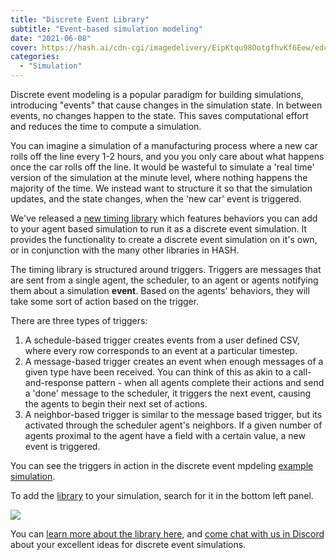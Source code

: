 ```yaml
---
title: "Discrete Event Library"
subtitle: "Event-based simulation modeling"
date: "2021-06-08"
cover: https://hash.ai/cdn-cgi/imagedelivery/EipKtqu98OotgfhvKf6Eew/edcdc732-bccc-4b09-2ae7-5618d14ec900/public
categories: 
  - "Simulation"
---
```


Discrete event modeling is a popular paradigm for building simulations, introducing "events" that cause changes in the simulation state. In between events, no changes happen to the state. This saves computational effort and reduces the time to compute a simulation.

You can imagine a simulation of a manufacturing process where a new car rolls off the line every 1-2 hours, and you you only care about what happens once the car rolls off the line. It would be wasteful to simulate a 'real time' version of the simulation at the minute level, where nothing happens the majority of the time. We instead want to structure it so that the simulation updates, and the state changes, when the 'new car' event is triggered.

We've released a [new timing library](https://hash.ai/@hash/des/overview) which features behaviors you can add to your agent based simulation to run it as a discrete event simulation. It provides the functionality to create a discrete event simulation on it's own, or in conjunction with the many other libraries in HASH.

The timing library is structured around triggers. Triggers are messages that are sent from a single agent, the scheduler, to an agent or agents notifying them about a simulation **event**. Based on the agents' behaviors, they will take some sort of action based on the trigger.

There are three types of triggers:

1. A schedule-based trigger creates events from a user defined CSV, where every row corresponds to an event at a particular timestep.
1. A message-based trigger creates an event when enough messages of a given type have been received. You can think of this as akin to a call-and-response pattern - when all agents complete their actions and send a 'done' message to the scheduler, it triggers the next event, causing the agents to begin their next set of actions.
1. A neighbor-based trigger is similar to the message based trigger, but its activated through the scheduler agent's neighbors. If a given number of agents proximal to the agent have a field with a certain value, a new event is triggered.

You can see the triggers in action in the discrete event mpdeling [example simulation](https://hash.ai/@hash/discrete-event-simulation-example/overview).

To add the [library](https://hash.ai/@hash/des/overview) to your simulation, search for it in the bottom left panel.

![](https://hash.ai/cdn-cgi/imagedelivery/EipKtqu98OotgfhvKf6Eew/d6f7029d-931c-4718-6513-14ada6bdab00/public)

You can [learn more about the library here](https://hash.ai/@hash/des/overview), and [come chat with us in Discord](https://hash.ai/discord) about your excellent ideas for discrete event simulations.
